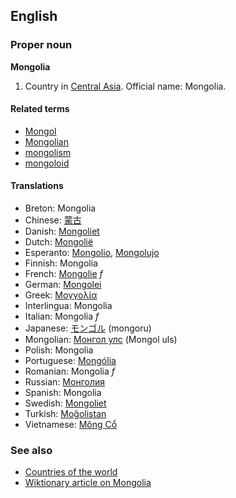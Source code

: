 ==English==

===Proper noun===
'''Mongolia'''

#Country in [[Central Asia]]. Official name: Mongolia.

====Related terms====
*[[Mongol]]
*[[Mongolian]]
*[[mongolism]]
*[[mongoloid]]

====Translations====
*Breton: Mongolia
*Chinese: [[蒙古]]
*Danish: [[Mongoliet]]
*Dutch: [[Mongolië]]
*Esperanto: [[Mongolio]], [[Mongolujo]]
*Finnish: Mongolia
*French: [[Mongolie]] ''f''
*German: [[Mongolei]]
*Greek: [[Μογγολία]]
*Interlingua: Mongolia
*Italian: Mongolia ''f''
*Japanese: [[モンゴル]] (mongoru)
*Mongolian: [[Монгол улс]] (Mongol uls)
*Polish: Mongolia
*Portuguese: [[Mongólia]]
*Romanian: Mongolia ''f''
*Russian: [[Монголия]]
*Spanish: Mongolia
*Swedish: [[Mongoliet]]
*Turkish: [[Moğolistan]]
*Vietnamese: [[Mông Cổ]]

===See also===
*[[Countries of the world]]
*[[w:Mongolia|Wiktionary article on Mongolia]]